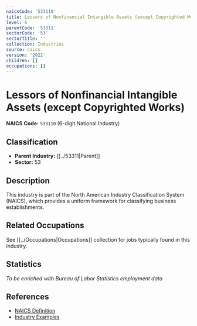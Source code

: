 ```yaml
---
naicsCode: '533110'
title: Lessors of Nonfinancial Intangible Assets (except Copyrighted Works)
level: 6
parentCode: '53311'
sectorCode: '53'
sectorTitle: ''
collection: Industries
source: naics
version: '2022'
children: []
occupations: []
---
```

# Lessors of Nonfinancial Intangible Assets (except Copyrighted Works)

**NAICS Code:** `533110` (6-digit National Industry)

## Classification

- **Parent Industry:** [[../53311|Parent]]
- **Sector:** 53

## Description

This industry is part of the North American Industry Classification System (NAICS), which provides a uniform framework for classifying business establishments.

## Related Occupations

See [[../Occupations|Occupations]] collection for jobs typically found in this industry.

## Statistics

*To be enriched with Bureau of Labor Statistics employment data*

## References

- [NAICS Definition](https://www.census.gov/naics/)
- [Industry Examples](https://www.census.gov/naics/2022NAICS/)
